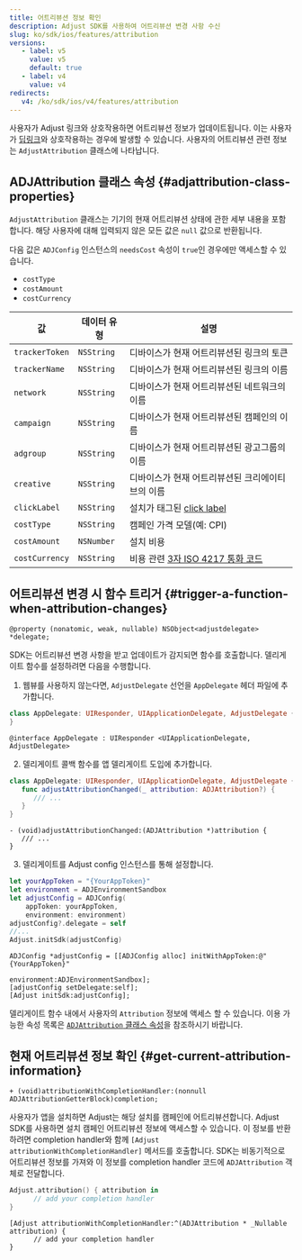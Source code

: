 ```yaml
---
title: 어트리뷰션 정보 확인
description: Adjust SDK를 사용하여 어트리뷰션 변경 사항 수신
slug: ko/sdk/ios/features/attribution
versions:
   - label: v5
     value: v5
     default: true
   - label: v4
     value: v4
redirects:
   v4: /ko/sdk/ios/v4/features/attribution
---
```


사용자가 Adjust 링크와 상호작용하면 어트리뷰션 정보가 업데이트됩니다. 이는 사용자가 [딥링크](https://help.adjust.com/ko/article/deep-links)와 상호작용하는 경우에 발생할 수 있습니다. 사용자의 어트리뷰션 관련 정보는 `AdjustAttribution` 클래스에 나타납니다.

## ADJAttribution 클래스 속성 {#adjattribution-class-properties}

`AdjustAttribution` 클래스는 기기의 현재 어트리뷰션 상태에 관한 세부 내용을 포함합니다. 해당 사용자에 대해 입력되지 않은 모든 값은 `null` 값으로 반환됩니다.

<Callout type="note">

다음 값은 `ADJConfig` 인스턴스의 `needsCost` 속성이 `true`인 경우에만 액세스할 수 있습니다.

-  `costType`
-  `costAmount`
-  `costCurrency`

</Callout>

| 값             | 데이터 유형 | 설명                                                                         |
| -------------- | ----------- | ---------------------------------------------------------------------------- |
| `trackerToken` | `NSString`  | 디바이스가 현재 어트리뷰션된 링크의 토큰                                     |
| `trackerName`  | `NSString`  | 디바이스가 현재 어트리뷰션된 링크의 이름                                     |
| `network`      | `NSString`  | 디바이스가 현재 어트리뷰션된 네트워크의 이름                                 |
| `campaign`     | `NSString`  | 디바이스가 현재 어트리뷰션된 캠페인의 이름                                   |
| `adgroup`      | `NSString`  | 디바이스가 현재 어트리뷰션된 광고그룹의 이름                                 |
| `creative`     | `NSString`  | 디바이스가 현재 어트리뷰션된 크리에이티브의 이름                             |
| `clickLabel`   | `NSString`  | 설치가 태그된 [click label](https://help.adjust.com/ko/article/user-rewards) |
| `costType`     | `NSString`  | 캠페인 가격 모델\(예: CPI\)                                                  |
| `costAmount`   | `NSNumber`  | 설치 비용                                                                    |
| `costCurrency` | `NSString`  | 비용 관련 [3자 ISO 4217 통화 코드](https://www.iban.com/currency-codes)      |

## 어트리뷰션 변경 시 함수 트리거 {#trigger-a-function-when-attribution-changes}

<CodeBlock title="속성 선언">

```objc
@property (nonatomic, weak, nullable) NSObject<adjustdelegate> *delegate;
```

</CodeBlock>

SDK는 어트리뷰션 변경 사항을 받고 업데이트가 감지되면 함수를 호출합니다. 델리게이트 함수를 설정하려면 다음을 수행합니다.

1. 웹뷰를 사용하지 않는다면, `AdjustDelegate` 선언을 `AppDelegate` 헤더 파일에 추가합니다.

<Tabs>
<Tab title="Swift" sync="swift">

```swift
class AppDelegate: UIResponder, UIApplicationDelegate, AdjustDelegate {
}
```

</Tab>
<Tab title="Objective-C" sync="objc">

```objc
@interface AppDelegate : UIResponder <UIApplicationDelegate, AdjustDelegate>
```

</Tab>
</Tabs>

2. 델리게이트 콜백 함수를 앱 델리게이트 도입에 추가합니다.

<Tabs>
<Tab title="Swift" sync="swift">

```swift
class AppDelegate: UIResponder, UIApplicationDelegate, AdjustDelegate {
   func adjustAttributionChanged(_ attribution: ADJAttribution?) {
      /// ...
   }
}
```

</Tab>
<Tab title="Objective-C" sync="objc">

```objc
- (void)adjustAttributionChanged:(ADJAttribution *)attribution {
   /// ...
}
```

</Tab>
</Tabs>

3. 델리게이트를 Adjust config 인스턴스를 통해 설정합니다.

<Tabs>
<Tab title="Swift" sync="swift">
<CodeBlock highlight="{range: 6}">

```swift
let yourAppToken = "{YourAppToken}"
let environment = ADJEnvironmentSandbox
let adjustConfig = ADJConfig(
    appToken: yourAppToken,
    environment: environment)
adjustConfig?.delegate = self
//...
Adjust.initSdk(adjustConfig)
```

</CodeBlock>
</Tab>
<Tab title="Objective-C" sync="objc">
<CodeBlock highlight="{range: 3}">

```objc
ADJConfig *adjustConfig = [[ADJConfig alloc] initWithAppToken:@"{YourAppToken}"
                                            environment:ADJEnvironmentSandbox];
[adjustConfig setDelegate:self];
[Adjust initSdk:adjustConfig];
```

</CodeBlock>
</Tab>
</Tabs>

델리게이트 함수 내에서 사용자의 `Attribution` 정보에 액세스 할 수 있습니다. 이용 가능한 속성 목록은 [`ADJAttribution` 클래스 속성](#adjattribution-class-properties)을 참조하시기 바랍니다.

## 현재 어트리뷰션 정보 확인 {#get-current-attribution-information}

<CodeBlock title="메서드 서명">

```objc
+ (void)attributionWithCompletionHandler:(nonnull ADJAttributionGetterBlock)completion;
```

</CodeBlock>

사용자가 앱을 설치하면 Adjust는 해당 설치를 캠페인에 어트리뷰션합니다. Adjust SDK를 사용하면 설치 캠페인 어트리뷰션 정보에 액세스할 수 있습니다. 이 정보를 반환하려면 completion handler와 함께 `[Adjust attributionWithCompletionHandler]` 메서드를 호출합니다. SDK는 비동기적으로 어트리뷰션 정보를 가져와 이 정보를 completion handler 코드에 `ADJAttribution` 객체로 전달합니다.

<Tabs>
<Tab title="Swift" sync="swift">

```swift
Adjust.attribution() { attribution in
      // add your completion handler
}
```

</Tab>
<Tab title="Objective-C" sync="objc">

```objc
[Adjust attributionWithCompletionHandler:^(ADJAttribution * _Nullable attribution) {
      // add your completion handler
}
```

</Tab>
</Tabs>
